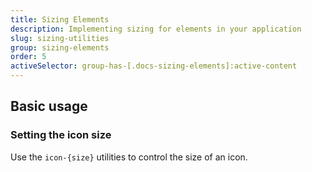 ```yaml
---
title: Sizing Elements
description: Implementing sizing for elements in your application
slug: sizing-utilities
group: sizing-elements
order: 5
activeSelector: group-has-[.docs-sizing-elements]:active-content
---
```


## Basic usage
### Setting the icon size

Use the `icon-{size}` utilities to control the size of an icon.
